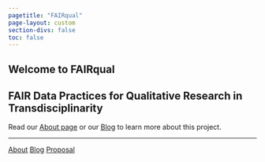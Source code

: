 ```yaml
---
pagetitle: "FAIRqual"
page-layout: custom
section-divs: false
toc: false
---
```


::: {.hero-banner}

::: {.content-block}

# Welcome to FAIRqual

## FAIR Data Practices for Qualitative Research in Transdisciplinarity

Read our [About page](about.qmd) or our [Blog](blog/) to learn more about this project.

*** 

::: {.hero-buttons}
[About](about.qmd){.btn-action-primary .btn-action .btn .btn-success .btn-lg role="button"}
[Blog](blog/){#btn-guide .btn-action .btn .btn-info .btn-lg role="button"}
[Proposal](gallery/proposal/){#btn-guide .btn-action .btn .btn-info .btn-lg role="button"}
::: 

:::

:::